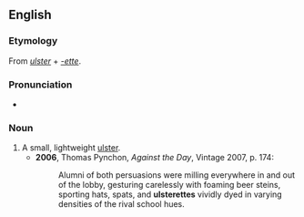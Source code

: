 ==English==

===Etymology===
From ''[[ulster]]'' + ''[[-ette]]''.

===Pronunciation===
* {{IPA|/ʌlstəˈɹɛt/}}

===Noun===
{{en-noun}}

# A small, lightweight [[ulster]].
#* '''2006''', Thomas Pynchon, ''Against the Day'', Vintage 2007, p. 174:
#*: Alumni of both persuasions were milling everywhere in and out of the lobby, gesturing carelessly with foaming beer steins, sporting hats, spats, and '''ulsterettes''' vividly dyed in varying densities of the rival school hues.